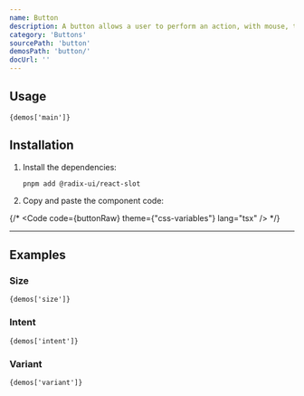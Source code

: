 ```yaml
---
name: Button
description: A button allows a user to perform an action, with mouse, touch, and keyboard interactions.
category: 'Buttons'
sourcePath: 'button'
demosPath: 'button/'
docUrl: ''
---
```


## Usage

<DemoBox>
  <ButtonDemo.Main />
</DemoBox>
<Code>{demos['main']}</Code>

## Installation

1. Install the dependencies:

   ```
   pnpm add @radix-ui/react-slot
   ```

2. Copy and paste the component code:

{/* <Code code={buttonRaw} theme={"css-variables"} lang="tsx" /> */}

---

## Examples

### Size

<DemoBox>
  <ButtonDemo.Size />
</DemoBox>
<Code>{demos['size']}</Code>

### Intent

<DemoBox>
  <ButtonDemo.Intent />
</DemoBox>
<Code>{demos['intent']}</Code>

### Variant

<DemoBox>
  <ButtonDemo.Variant />
</DemoBox>
<Code>{demos['variant']}</Code>
